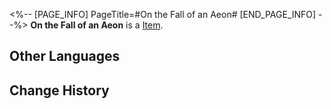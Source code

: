 <%-- [PAGE_INFO]
PageTitle=#On the Fall of an Aeon#
[END_PAGE_INFO] --%>
{{Item Infobox
|id          = 24000
|image       = Item On the Fall of an Aeon.png
|type        = 
|invCategory = Light Cone
|rarity      = 5
|effect      = Light Cone for the Path of {{Color|h|Destruction}}. The Light Cone ability is only effective for characters of this Path.
|description = It began with a flash of light.<br />One by one, they fell as the threat of expiration loomed over them.<br />They had to stop self-replicating and rushed to embrace each other,<br />trying to offer the right to reproduce in exchange for a possibility of survival.<br />They held hands in a show of unprecedented unity.<br />...But the Paths met an abrupt end,<br />and they were headed to a true death.
}}
'''On the Fall of an Aeon''' is a [[Item]].

==Other Languages==
{{Other Languages
|en   = On the Fall of an Aeon
|zhs  = 记一位星神的陨落
|zht  = 記一位星神的殞落
|ja   = とある{{Rubi|星神|アイオーン}}の{{Rubi|殞落|うんらく}}を{{Rubi|記|しる}}す
|ko   = 어떤 에이언즈의 몰락
|es   = Sobre la caída de un Eón
|fr   = La chute d'un Aiôn
|ru   = О падении Эона
|th   = On the Fall of an Aeon
|vi   = Sự Sụp Đổ Của Aeon
|de   = Der Niedergang eines Äons
|id   = On the Fall of an Aeon
|pt   = Na Queda de Um Aeon
}}

==Change History==
{{Change History|1.0}}